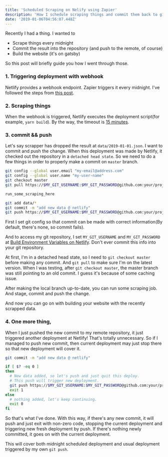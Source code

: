 ```yaml
---
title: 'Scheduled Scraping on Nelify using Zapier'
description: 'How I schedule scraping things and commit them back to git repository.'
date: '2019-01-06T04:56:07.448Z'
---
```


Recently I had a thing. I wanted to

- Scrape things every midnight
- Commit the result into the repository (and push to the remote, of course)
- Build the website (it's on gatsby)

So this post will briefly guide you how I went through those.

### 1. Triggering deployment with webhook

Netlify provides a webhook endpoint. Zapier triggers it every midnight. I've followed the steps from [this post](https://flaviocopes.com/netlify-auto-deploy/).

### 2. Scraping things

When the webhook is triggered, Netlify executes the deployment script(for example, `yarn build`). By the way, the timeout is [15 minutes](https://www.netlify.com/blog/2016/10/18/how-our-build-bots-build-sites/).

### 3. commit && push

Let's say scrapper has dropped the result at `data/2019-01-01.json`. I want to commit and push the change. When this deployment was made by Netlify, it checked out the repository in a `detached head state`. So we need to do a few things in order to properly make a commit on `master` branch.

```bash
git config --global user.email "my-email@address.com"
git config --global user.name "my-user-name"
git checkout master
git pull https://$MY_GIT_USERNAME:$MY_GIT_PASSWORD@github.com:your/project.git master

run_some_scraping_here

git add data/*
git commit -m "add new data @ netlify"
git push https://$MY_GIT_USERNAME:$MY_GIT_PASSWORD@github.com:your/project.git master
```

First I set git config so that commit can be made with correct information(By default, there's none, so commit fails).

And to access my git repository, I set `MY_GIT_USERNAME` and `MY_GIT_PASSWORD` at [Build Environment Variables on Netlify](https://www.netlify.com/docs/continuous-deployment/#build-environment-variables). Don't ever commit this info into your git repository.

At first, I'm in a detached head state, so I need to `git checkout master` before making any commit. And `git pull` to make sure I'm on the latest version. When I was testing, after `git checkout master`, the master branch was still pointing to an old commit. I guess it's because of some caching issue.

After making the local branch up-to-date, you can run some scraping job. And stage, commit and push the change.

And now you can go on with building your website with the recently scrapped data.

### 4. One more thing,

When I just pushed the new commit to my remote repository, it just triggered another deployment at Netlify! That's totally unnecessary. So if I managed to push new commit, then current deployment may just stop there so that new deployment will cover it.

```bash
git commit -m "add new data @ netlify"

if [ $? -eq 0 ]
then
  # New data added, so let's push and just quit this deploy.
  # This push will trigger new deployment.
  git push https://$MY_GIT_USERNAME:$MY_GIT_PASSWORD@github.com:your/project.git master
  exit 1
else
  # nothing added, let's keep continuing.
  exit 0
fi
```

So that's what I've done. With this way, if there's any new commit, it will push and just exit with non-zero code, stopping the current deployment and triggering new fresh deployment by push. If there's nothing newly committed, it goes on with the current deployment.

This will cover both midnight scheduled deployment and usual deployment triggered by my own `git push`.
